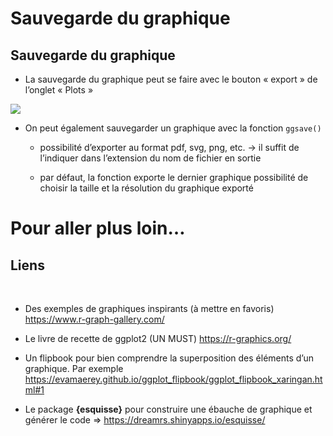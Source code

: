 # Sauvegarde du graphique {.backgroundTitre}

## Sauvegarde du graphique

-   La sauvegarde du graphique peut se faire avec le bouton « export » de l'onglet « Plots »

![](img/clipboard-sauvegarde1.png){fig-align="center"}

-   On peut également sauvegarder un graphique avec la fonction `ggsave()`  

    -   possibilité d'exporter au format pdf, svg, png, etc. → il suffit de l'indiquer dans l'extension du nom de fichier en sortie

    -   par défaut, la fonction exporte le dernier graphique possibilité de choisir la taille et la résolution du graphique exporté

# Pour aller plus loin… {.backgroundTitre}

## Liens

<br>

-   Des exemples de graphiques inspirants (à mettre en favoris) <https://www.r-graph-gallery.com/>

-   Le livre de recette de ggplot2 (UN MUST) <https://r-graphics.org/>

-   Un flipbook pour bien comprendre la superposition des éléments d'un graphique. Par exemple <https://evamaerey.github.io/ggplot_flipbook/ggplot_flipbook_xaringan.html#1>

-   Le package **{esquisse}** pour construire une ébauche de graphique et générer le code => <https://dreamrs.shinyapps.io/esquisse/>


